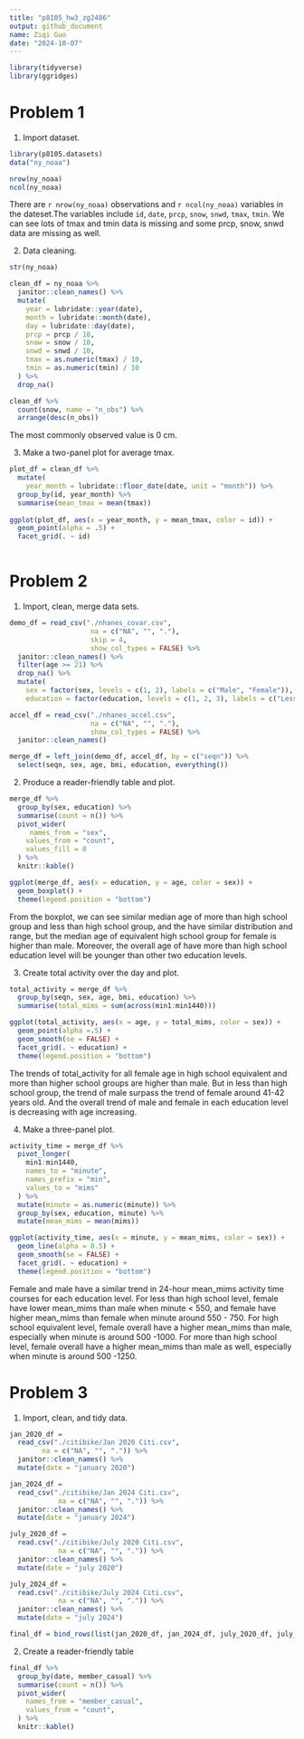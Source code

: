 ```yaml
---
title: "p8105_hw3_zg2486"
output: github_document
name: Ziqi Guo
date: "2024-10-07"
---
```


```r
library(tidyverse)
library(ggridges)
```



# Problem 1
1. Import dataset.
```r
library(p8105.datasets)
data("ny_noaa")

nrow(ny_noaa)
ncol(ny_noaa)
```
There are `r nrow(ny_noaa)` observations and `r ncol(ny_noaa)` variables in the dateset.The variables include `id`, `date`, `prcp`, `snow`, `snwd`, `tmax`, `tmin`. We can see lots of tmax and tmin data is missing and some prcp, snow, snwd data are missing as well.

2. Data cleaning.
```r
str(ny_noaa)

clean_df = ny_noaa %>% 
  janitor::clean_names() %>% 
  mutate(
    year = lubridate::year(date),
    month = lubridate::month(date),
    day = lubridate::day(date),
    prcp = prcp / 10,
    snow = snow / 10,
    snwd = snwd / 10,
    tmax = as.numeric(tmax) / 10,
    tmin = as.numeric(tmin) / 10
  ) %>% 
  drop_na() 

clean_df %>% 
  count(snow, name = "n_obs") %>% 
  arrange(desc(n_obs))
```
The most commonly observed value is 0 cm.

3. Make a two-panel plot for average tmax.
```r
plot_df = clean_df %>% 
  mutate(
    year_month = lubridate::floor_date(date, unit = "month")) %>% 
  group_by(id, year_month) %>% 
  summarise(mean_tmax = mean(tmax))
  
ggplot(plot_df, aes(x = year_month, y = mean_tmax, color = id)) +
  geom_point(alpha = .5) +
  facet_grid(. ~ id)
  
```



# Problem 2
1. Import, clean, merge data sets.
```r
demo_df = read_csv("./nhanes_covar.csv",
                    na = c("NA", "", "."),
                    skip = 4,
                    show_col_types = FALSE) %>% 
  janitor::clean_names() %>% 
  filter(age >= 21) %>% 
  drop_na() %>% 
  mutate(
    sex = factor(sex, levels = c(1, 2), labels = c("Male", "Female")),
    education = factor(education, levels = c(1, 2, 3), labels = c("Less than high school", "High school equivalent", "More than high school"))) 

accel_df = read_csv("./nhanes_accel.csv",
                    na = c("NA", "", "."), 
                    show_col_types = FALSE) %>% 
  janitor::clean_names() 

merge_df = left_join(demo_df, accel_df, by = c("seqn")) %>% 
  select(seqn, sex, age, bmi, education, everything())
```

2. Produce a reader-friendly table and plot.
```r
merge_df %>% 
  group_by(sex, education) %>% 
  summarise(count = n()) %>% 
  pivot_wider(
     names_from = "sex",
    values_from = "count",
    values_fill = 0
  ) %>% 
  knitr::kable() 

ggplot(merge_df, aes(x = education, y = age, color = sex)) + 
  geom_boxplot() +
  theme(legend.position = "bottom")
```
From the boxplot, we can see similar median age of more than high school group and less than high school group, and the have similar distribution and range, but the median age of equivalent high school group for female is higher than male. Moreover, the overall age of have more than high school education level will be younger than other two education levels. 

3. Create total activity over the day and plot.
```r
total_activity = merge_df %>% 
  group_by(seqn, sex, age, bmi, education) %>% 
  summarise(total_mims = sum(across(min1:min1440)))

ggplot(total_activity, aes(x = age, y = total_mims, color = sex)) +
  geom_point(alpha =.5) +
  geom_smooth(se = FALSE) +
  facet_grid(. ~ education) +
  theme(legend.position = "bottom")
```
The trends of total_activity for all female age in high school equivalent and more than higher school groups are higher than male. But in less than high school group, the trend of male surpass the trend of female around 41-42 years old. And the overall trend of male and female in each education level is decreasing with age increasing. 

4. Make a three-panel plot.
```r
activity_time = merge_df %>% 
  pivot_longer(
    min1:min1440,
    names_to = "minute",
    names_prefix = "min",
    values_to = "mims"
  ) %>% 
  mutate(minute = as.numeric(minute)) %>% 
  group_by(sex, education, minute) %>% 
  mutate(mean_mims = mean(mims)) 

ggplot(activity_time, aes(x = minute, y = mean_mims, color = sex)) +
  geom_line(alpha = 0.5) +
  geom_smooth(se = FALSE) +
  facet_grid(. ~ education) +
  theme(legend.position = "bottom")
```
Female and male have a similar trend in 24-hour mean_mims activity time courses for each education level. For less than high school level, female have lower mean_mims than male when minute < 550, and female have higher mean_mims than female when minute around 550 - 750. For high school equivalent level, female overall have a higher mean_mims than male, especially when minute is around 
500 -1000. For more than high school level, female overall have a higher mean_mims than male as well, especially when minute is around 
500 -1250. 



# Problem 3
1. Import, clean, and tidy data.
```r
jan_2020_df = 
  read_csv("./citibike/Jan 2020 Citi.csv",
        na = c("NA", "", ".")) %>% 
  janitor::clean_names() %>% 
  mutate(date = "january 2020") 

jan_2024_df = 
  read_csv("./citibike/Jan 2024 Citi.csv",
            na = c("NA", "", ".")) %>% 
  janitor::clean_names() %>% 
  mutate(date = "january 2024") 

july_2020_df = 
  read.csv("./citibike/July 2020 Citi.csv",
            na = c("NA", "", ".")) %>% 
  janitor::clean_names() %>% 
  mutate(date = "july 2020") 

july_2024_df = 
  read.csv("./citibike/July 2024 Citi.csv",
            na = c("NA", "", ".")) %>% 
  janitor::clean_names() %>% 
  mutate(date = "july 2024") 

final_df = bind_rows(list(jan_2020_df, jan_2024_df, july_2020_df, july_2024_df)) 

```

2. Create a reader-friendly table
```r
final_df %>% 
  group_by(date, member_casual) %>% 
  summarise(count = n()) %>% 
  pivot_wider(
    names_from = "member_casual",
    values_from = "count",
  ) %>%
  knitr::kable()
```




